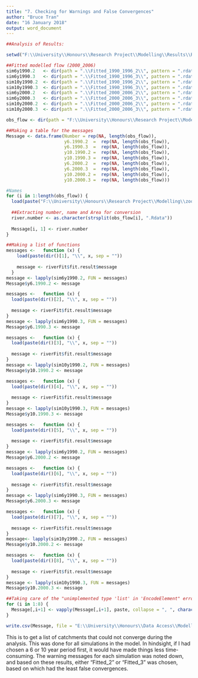 ```yaml
---
title: "7. Checking for Warnings and False Convergences"
author: "Bruce Tran"
date: "16 January 2018"
output: word_document
---
```


```r
##Analysis of Results:

setwd("F:\\University\\Honours\\Research Project\\Modelling\\Results\\Round 5")

##Fitted modelled flow (2000_2006)
sim6y1990.2   <- dir(path = ".\\Fitted_1990_1996_2\\", pattern = ".rdata")
sim6y1990.3   <- dir(path = ".\\Fitted_1990_1996_3\\", pattern = ".rdata")
sim10y1990.2  <- dir(path = ".\\Fitted_1990_1996_2\\", pattern = ".rdata")
sim10y1990.3  <- dir(path = ".\\Fitted_1990_1996_3\\", pattern = ".rdata")
sim6y2000.2   <- dir(path = ".\\Fitted_2000_2006_2\\", pattern = ".rdata")
sim6y2000.3   <- dir(path = ".\\Fitted_2000_2006_3\\", pattern = ".rdata")
sim10y2000.2  <- dir(path = ".\\Fitted_2000_2006_2\\", pattern = ".rdata")
sim10y2000.3  <- dir(path = ".\\Fitted_2000_2006_3\\", pattern = ".rdata")

obs_flow <- dir(path = "F:\\University\\Honours\\Research Project\\Modelling\\zoo SILO", pattern = ".Rdata")

##Making a table for the messages
Message <- data.frame(Number = rep(NA, length(obs_flow)), 
                      y6.1990.2  =  rep(NA, length(obs_flow)),
                      y6.1990.3  =  rep(NA, length(obs_flow)),
                      y10.1990.2 =  rep(NA, length(obs_flow)),
                      y10.1990.3 =  rep(NA, length(obs_flow)),
                      y6.2000.2  =  rep(NA, length(obs_flow)),
                      y6.2000.3  =  rep(NA, length(obs_flow)),
                      y10.2000.2 =  rep(NA, length(obs_flow)),
                      y10.2000.3 =  rep(NA, length(obs_flow)))

#Names
for (i in 1:length(obs_flow)) {
  load(paste("F:\\University\\Honours\\Research Project\\Modelling\\zoo SILO\\", obs_flow[i], sep = ""))
  
  ##Extracting number, name and Area for conversion
  river.number <- as.character(strsplit(obs_flow[i], ".Rdata"))
  
  Message[i, 1] <- river.number
}

##Making a list of functions
messages <-   function (x) {
    load(paste(dir()[1], "\\", x, sep = ""))
    
    message <- riverFit$fit.result$message
  }
message <- lapply(sim6y1990.2, FUN = messages)
Message$y6.1990.2 <- message

messages <-   function (x) {
  load(paste(dir()[2], "\\", x, sep = ""))
  
  message <- riverFit$fit.result$message
}
message <- lapply(sim6y1990.3, FUN = messages)
Message$y6.1990.3 <- message

messages <-   function (x) {
  load(paste(dir()[3], "\\", x, sep = ""))
  
  message <- riverFit$fit.result$message
}
message <- lapply(sim10y1990.2, FUN = messages)
Message$y10.1990.2 <- message

messages <-   function (x) {
  load(paste(dir()[4], "\\", x, sep = ""))
  
  message <- riverFit$fit.result$message
}
message <- lapply(sim10y1990.3, FUN = messages)
Message$y10.1990.3 <- message

messages <-   function (x) {
  load(paste(dir()[5], "\\", x, sep = ""))
  
  message <- riverFit$fit.result$message
}
message <- lapply(sim6y1990.2, FUN = messages)
Message$y6.2000.2 <- message

messages <-   function (x) {
  load(paste(dir()[6], "\\", x, sep = ""))
  
  message <- riverFit$fit.result$message
}
message <- lapply(sim6y1990.3, FUN = messages)
Message$y6.2000.3 <- message

messages <-   function (x) {
  load(paste(dir()[7], "\\", x, sep = ""))
  
  message <- riverFit$fit.result$message
}
message<- lapply(sim10y1990.2, FUN = messages)
Message$y10.2000.2 <- message

messages <-   function (x) {
  load(paste(dir()[8], "\\", x, sep = ""))
  
  message <- riverFit$fit.result$message
}
message <- lapply(sim10y1990.3, FUN = messages)
Message$y10.2000.3 <- message

##Taking care of the "unimplemented type 'list' in 'EncodeElement" error
for (i in 1:8) {
  Message[,i+1] <- vapply(Message[,i+1], paste, collapse = ", ", character(1L))
}

write.csv(Message, file = "E:\\University\\Honours\\Data Access\\Modelling\\Results\\Convergence Checks.csv", row.names = FALSE)
```

This is to get a list of catchments that could not converge during the analysis. This was done for all simulations in the model. 
In hindsight, if I had chosen a 6 or 10 year period first, it would have made things less time-consuming. 
The warning messages for each simulation was noted down, and based on these results, either "Fitted_2" or "Fitted_3" was chosen, based on which had the least false convergences. 